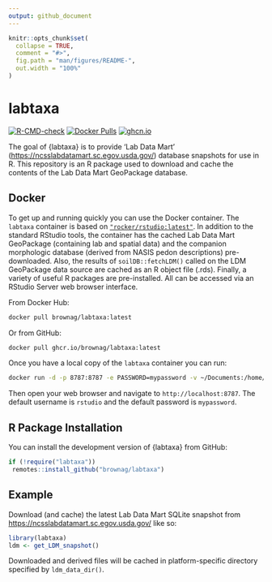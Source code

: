 ```yaml
---
output: github_document
---
```


<!-- README.md is generated from README.Rmd. Please edit that file -->

```r
knitr::opts_chunk$set(
  collapse = TRUE,
  comment = "#>",
  fig.path = "man/figures/README-",
  out.width = "100%"
)
```

# labtaxa

<!-- badges: start -->
[![R-CMD-check](https://github.com/brownag/labtaxa/actions/workflows/R-CMD-check.yaml/badge.svg)](https://github.com/brownag/labtaxa/actions/workflows/R-CMD-check.yaml)
[![Docker Pulls](https://badgen.net/docker/pulls/brownag/labtaxa?icon=docker&label=pulls)](https://hub.docker.com/r/brownag/labtaxa/)
[![ghcn.io](https://ghcr-badge.egpl.dev/brownag/labtaxa/size)](https://github.com/users/brownag/packages/container/package/labtaxa)
<!-- badges: end -->

The goal of {labtaxa} is to provide 'Lab Data Mart' (<https://ncsslabdatamart.sc.egov.usda.gov/>) database snapshots for use in R. This repository is an R package used to download and cache the contents of the Lab Data Mart GeoPackage database.

## Docker

To get up and running quickly you can use the Docker container. The `labtaxa` container is based on [`"rocker/rstudio:latest"`](https://hub.docker.com/r/rocker/rstudio). In addition to the standard RStudio tools, the container has the cached Lab Data Mart GeoPackage (containing lab and spatial data) and the companion morphologic database (derived from NASIS pedon descriptions) pre-downloaded. Also, the results of `soilDB::fetchLDM()` called on the LDM GeoPackage data source are cached as an R object file (.rds). Finally, a variety of useful R packages are pre-installed. All can be accessed via an RStudio Server web browser interface.

From Docker Hub:

``` sh
docker pull brownag/labtaxa:latest
```

Or from GitHub:

``` sh
docker pull ghcr.io/brownag/labtaxa:latest
```

Once you have a local copy of the `labtaxa` container you can run:

``` sh
docker run -d -p 8787:8787 -e PASSWORD=mypassword -v ~/Documents:/home/rstudio/ brownag/labtaxa
```

Then open your web browser and navigate to `http://localhost:8787`. The default username is `rstudio` and the default password is `mypassword`.

## R Package Installation

You can install the development version of {labtaxa} from GitHub:

``` r
if (!require("labtaxa")) 
 remotes::install_github("brownag/labtaxa")
```

## Example

Download (and cache) the latest Lab Data Mart SQLite snapshot from <https://ncsslabdatamart.sc.egov.usda.gov/> like so:

```r
library(labtaxa)
ldm <- get_LDM_snapshot()
```

Downloaded and derived files will be cached in platform-specific directory specified by `ldm_data_dir()`. 
